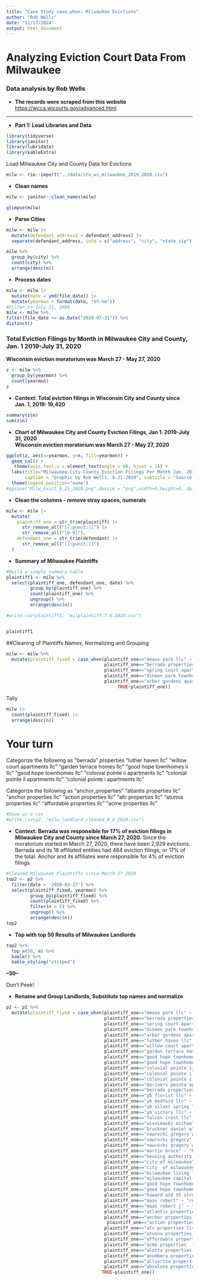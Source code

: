 ```yaml
---
title: "Case Study case_when: Milwaukee Evictions"
author: "Rob Wells"
date: "11/17/2024"
output: html_document
---
```


# Analyzing Eviction Court Data From Milwaukee

### Data analysis by Rob Wells

-   **The records were scraped from this website**\
    <https://wcca.wicourts.gov/advanced.html>

------------------------------------------------------------------------

-   **Part 1: Load Libraries and Data**

```r
library(tidyverse)
library(janitor)
library(lubridate)
library(kableExtra)
```

Load Milwaukee City and County Data for Evictions

```r
milw <- rio::import("../data/sta_wi_milwaukee_2019_2020.csv") 
```

-   **Clean names**

```r
milw <- janitor::clean_names(milw)
```

```r
glimpse(milw)
```

-   **Parse Cities**

```r
milw <- milw |> 
  mutate(defendant_address2 = defendant_address) |> 
  separate(defendant_address, into = c("address", "city", "state_zip"), sep = ", ", extra = "merge", fill = "right")

```

```r
milw %>% 
  group_by(city) %>%
  count(city) %>% 
  arrange(desc(n))
```

-   **Process dates**

```r
milw <- milw |> 
  mutate(date = ymd(file_date)) |> 
  mutate(yearmon = format(date, "%Y-%m"))
#Filter to July 31, 2000
milw <- milw %>%
filter(file_date <= as.Date("2020-07-31")) %>%
distinct()
```

### Total Eviction Filings by Month in Milwaukee City and County, Jan. 1 2019-July 31, 2020

**Wisconsin eviction moratorium was March 27 - May 27, 2020**

```r
z <- milw %>% 
  group_by(yearmon) %>%
  count(yearmon)
z
```

-   **Context: Total eviction filings in Wisconsin City and County since Jan. 1, 2019: 19,420**

```r
summary(z$n)
sum(z$n)
```

-   **Chart of Milwaukee City and County Eviction Filings, Jan 1. 2019-July 31, 2020**\
    **Wisconsin eviction moratorium was March 27 - May 27, 2020**

```r

ggplot(z, aes(x=yearmon, y=n, fill=yearmon)) +
  geom_col() +
   theme(axis.text.x = element_text(angle = 90, hjust = 1)) +
  labs(title="Milwaukee City-County Eviction Filings Per Month Jan. 2019-July 2020",y="Evictions", x= "", 
       caption = "Graphic by Rob Wells. 8-21-2020", subtitle = "Source: Wisconsin Circuit Court records")+
  theme(legend.position="none") 
#ggsave("Milw_Evict_8_21_2020.png",device = "png",width=9,height=6, dpi=500)
```

-   **Clean the columns - remove stray spaces, numerals**

```r
milw <- milw |> 
  mutate(
    plaintiff_one = str_trim(plaintiff) |> 
      str_remove_all("[[:punct:]]") |> 
      str_remove_all("[0-9]"),
    defendant_one = str_trim(defendant) |> 
      str_remove_all("[[:punct:]]")
  )
```

-   **Summary of Milwaukee Plaintiffs**

```r
#Build a simple summary table
plaintiff1 <- milw %>% 
  select(plaintiff_one, defendant_one, date) %>% 
         group_by(plaintiff_one) %>% 
         count(plaintiff_one) %>% 
         ungroup() %>% 
         arrange(desc(n))

#write.csv(plaintiff1, "milplaintiff.7.6.2020.csv")


plaintiff1
```

##Cleaning of Plaintiffs Names, Normalizing and Grouping

```r
milw <- milw %>% 
  mutate(plaintiff_fixed = case_when(plaintiff_one=="meaux park llc" ~ "berrada",
                                     plaintiff_one=="berrada properties  llc" ~ "berrada",
                                     plaintiff_one=="spring court apartments llc" ~ "berrada",
                                     plaintiff_one=="dineen park townhomes llc" ~ "berrada",
                                     plaintiff_one=="arbor gardens apartments llc" ~ "berrada",
                                          TRUE~plaintiff_one)) 
```

Tally

```r
milw |> 
  count(plaintiff_fixed) |> 
  arrange(desc(n))


```

# Your turn

Categorize the following as "berrada" properties "luther haven llc" "willow court apartments llc" "garden terrace homes llc" "good hope townhomes ii llc" "good hope townhomes llc" "colonial pointe ii apartments llc" "colonial pointe il apartments llc" "colonial pointe i apartments llc"

Categorize the following as "anchor_properties" "atlantis properties llc" "anchor properties llc" "action properties llc" "afc properties llc" "atunna properties llc" "affordable properties llc" "acme properties llc"

```r
#Save as a csv
#write.csv(p2, "milw_landlord_cleaned_8_6_2020.csv")
```

-   **Context: Berrada was responsible for 17% of eviction filings in Milwaukee City and County since March 27, 2020.** Since the moratorium started in March 27, 2020, there have been 2,929 evictions. Berrada and its 18 affiliated entities had 484 eviction filings, or 17% of the total. Anchor and its affiliates were responsible for 4% of eviction filings.

```r
#Cleaned Milwaukee Plaintiffs since March 27 2020
top2 <- p2 %>% 
  filter(date > '2020-03-27') %>% 
  select(plaintiff_fixed, yearmon) %>% 
         group_by(plaintiff_fixed) %>% 
         count(plaintiff_fixed) %>% 
         filter(n > 5) %>% 
         ungroup() %>% 
         arrange(desc(n))
top2
```

-   **Top with top 50 Results of Milwaukee Landlords**

```r
top2 %>% 
  top_n(50, n) %>% 
  kable() %>% 
  kable_styling("striped")

```

**--30--**

Don't Peek!

-   **Rename and Group Landlords, Substitute top names and normalize**

```r
p2 <- p2 %>% 
  mutate(plaintiff_fixed = case_when(plaintiff_one=="meaux park llc" ~ "berrada",
                                     plaintiff_one=="berrada properties  llc" ~ "berrada",
                                     plaintiff_one=="spring court apartments llc" ~ "berrada",
                                     plaintiff_one=="dineen park townhomes llc" ~ "berrada",
                                     plaintiff_one=="arbor gardens apartments llc" ~ "berrada",
                                     plaintiff_one=="luther haven llc" ~ "berrada",
                                     plaintiff_one=="willow court apartments llc" ~ "berrada",
                                     plaintiff_one=="garden terrace homes llc" ~ "berrada",
                                     plaintiff_one=="good hope townhomes ii llc" ~ "berrada",
                                     plaintiff_one=="good hope townhomes llc" ~ "berrada",
                                     plaintiff_one=="colonial pointe ii apartments llc" ~ "berrada",
                                     plaintiff_one=="colonial pointe il apartments llc" ~ "berrada",
                                     plaintiff_one=="colonial pointe i apartments llc" ~ "berrada",
                                     plaintiff_one=="mariners pointe apartments llc" ~ "berrada",
                                     plaintiff_one=="berrada properties llc" ~ "berrada",
                                     plaintiff_one=="yb florist llc" ~ "berrada",
                                     plaintiff_one=="yb medford llc" ~ "berrada",
                                     plaintiff_one=="yb silver spring llc" ~ "berrada",
                                     plaintiff_one=="yb victory llc" ~ "berrada",
                                     plaintiff_one=="falcon crest llc" ~ "berrada",
                                     plaintiff_one=="wisniewski michael s" ~ "michael_s_wisniewski",
                                     plaintiff_one=="bruckner daniel w" ~ "daniel_w_bruckner",
                                     plaintiff_one=="nawrocki gregory w" ~ "gregory_w_nawrocki",
                                     plaintiff_one=="nawrocki gregory" ~ "gregory_w_nawrocki",
                                     plaintiff_one=="nawrocki gragory w" ~ "gregory_w_nawrocki",
                                     plaintiff_one=="martin bruce" ~ "bruce_martin",
                                     plaintiff_one=="housing authority of the city of milwaukee" ~ "milwaukee_city_housing_authority",
                                     plaintiff_one=="city of milwaukee" ~ "milwaukee_city",
                                     plaintiff_one=="city  of milwaukee" ~ "milwaukee_city",
                                     plaintiff_one=="milwaukee living llc" ~ "milwaukee_living",
                                     plaintiff_one=="milwaukee capital properties llc" ~ "milwaukee_capital_properties",
                                     plaintiff_one=="good hope townhomes ii llc" ~ "good_hope_townhomes",
                                     plaintiff_one=="good hope townhomes llc" ~ "good_hope_townhomes",
                                     plaintiff_one=="howard and th street holding company" ~ "howard_76_st_holding_co",
                                     plaintiff_one=="maas robert" ~ "robert_maas",
                                     plaintiff_one=="maas robert j" ~ "robert_maas",
                                     plaintiff_one=="atlantis properties llc" ~ "anchor_properties",
                                     plaintiff_one=="anchor properties llc" ~ "anchor_properties",
                                      plaintiff_one=="action properties llc" ~ "anchor_properties",
                                     plaintiff_one=="afc properties llc" ~ "anchor_properties",
                                     plaintiff_one=="atunna properties llc" ~ "anchor_properties",
                                     plaintiff_one=="affordable properties llc" ~ "anchor_properties",
                                     plaintiff_one=="acme properties  llc" ~ "anchor_properties",
                                     plaintiff_one=="alotta properties llc" ~ "anchor_properties",
                                     plaintiff_one=="anumbera properties llc" ~ "anchor_properties",
                                     plaintiff_one=="allsortsa properties llc" ~ "anchor_properties",
                                     plaintiff_one=="absolute properties llc" ~ "anchor_properties",
                                    TRUE~plaintiff_one)) 

```
